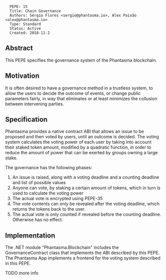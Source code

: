 <pre>
  PEPE: 15
  Title: Chain Governance
  Authors: Sérgio Flores <sergio@phantasma.io>, Alex Paixão <alex@phantasma.io>
  Type: Standard
  Status: Active
  Created: 2018-11-2
</pre>

==Abstract==

This PEPE specifies the governance system of the Phantasma blockchain.

==Motivation==

It is often desired to have a governance method in a trustless system, to allow the users to decide the outcome of events, or change public parameters fairly, in way that eliminates or at least minimizes the collusion between intervening parties.

==Specification==

Phantasma provides a native contract ABI that allows an issue to be proposed and then voted by users, until an outcome is decided.
The voting system calculates the voting power of each user by taking into account their staked token amount, modified by a quadratic function, in order to reduce the amount of power that can be exerted by groups owning a large stake.

The governance has the following phases:

# An issue is raised, along with a voting deadline and a counting deadline and list of possible values
# Anyone can vote, by staking a certain amount of tokens, which in turn is used to calculate the voting power
# The actual vote is encrypted using PEPE-35
# The vote contents can only be revealed after the voting deadline, which returns the tokens back to the user. 
# The actual vote is only counted if revealed before the counting deadline. Otherwise has no effect.

==Implementation==

The .NET module "Phantasma.Blockchain" includes the GovernanceContract class that implements the ABI described by this PEPE.
The Phantasma App implements a frontend for the voting system described in this PEPE.

TODO more info

